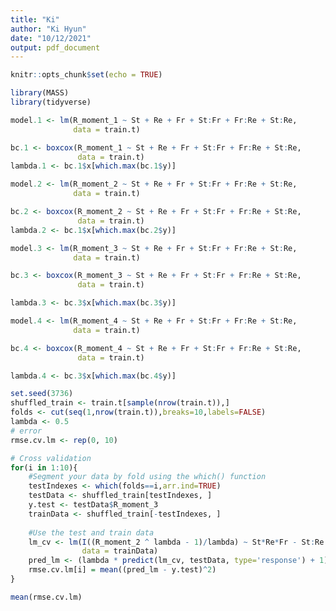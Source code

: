```yaml
---
title: "Ki"
author: "Ki Hyun"
date: "10/12/2021"
output: pdf_document
---
```


```r
knitr::opts_chunk$set(echo = TRUE)
```

```r
library(MASS)
library(tidyverse)
```

```r
model.1 <- lm(R_moment_1 ~ St + Re + Fr + St:Fr + Fr:Re + St:Re, 
              data = train.t)

bc.1 <- boxcox(R_moment_1 ~ St + Re + Fr + St:Fr + Fr:Re + St:Re, 
               data = train.t)
lambda.1 <- bc.1$x[which.max(bc.1$y)]
```

```r
model.2 <- lm(R_moment_2 ~ St + Re + Fr + St:Fr + Fr:Re + St:Re, 
              data = train.t)

bc.2 <- boxcox(R_moment_2 ~ St + Re + Fr + St:Fr + Fr:Re + St:Re, 
               data = train.t)
lambda.2 <- bc.1$x[which.max(bc.2$y)]
```

```r
model.3 <- lm(R_moment_3 ~ St + Re + Fr + St:Fr + Fr:Re + St:Re, 
              data = train.t)

bc.3 <- boxcox(R_moment_3 ~ St + Re + Fr + St:Fr + Fr:Re + St:Re, 
               data = train.t)

lambda.3 <- bc.3$x[which.max(bc.3$y)]
```

```r
model.4 <- lm(R_moment_4 ~ St + Re + Fr + St:Fr + Fr:Re + St:Re, 
              data = train.t)

bc.4 <- boxcox(R_moment_4 ~ St + Re + Fr + St:Fr + Fr:Re + St:Re, 
               data = train.t)

lambda.4 <- bc.3$x[which.max(bc.4$y)]
```

```r
set.seed(3736)
shuffled_train <- train.t[sample(nrow(train.t)),]
folds <- cut(seq(1,nrow(train.t)),breaks=10,labels=FALSE)
lambda <- 0.5
# error
rmse.cv.lm <- rep(0, 10)

# Cross validation
for(i in 1:10){
    #Segment your data by fold using the which() function 
    testIndexes <- which(folds==i,arr.ind=TRUE)
    testData <- shuffled_train[testIndexes, ]
    y.test <- testData$R_moment_3
    trainData <- shuffled_train[-testIndexes, ]
   
    #Use the test and train data
    lm_cv <- lm(I((R_moment_2 ^ lambda - 1)/lambda) ~ St*Re*Fr - St:Re:Fr, 
                data = trainData)
    pred_lm <- (lambda * predict(lm_cv, testData, type='response') + 1)^(1/lambda)
    rmse.cv.lm[i] = mean((pred_lm - y.test)^2)
}

mean(rmse.cv.lm)
```